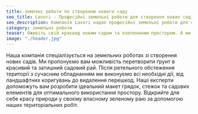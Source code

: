 ```yaml
---
title: земляні роботи по створенню нового саду
seo_title: Lavori - Професійні земельні роботи для створення нових садів
seo_description: Компанія Lavori надає професійні земельні роботи для створення нових садів. Довіряйте нам для якісного та ефективного ландшафтного дизайну.
category: земельні роботи
teaser: Оживіть свій краєвид новим садом та озелененим простором. А ми допоможемо вам підготувати ділянку для висадження зелених насаджень. Перетворіть природу на свій власний зелений рай.
image: "./header.jpg"
---
```

<p>
Наша компанія спеціалізується на земельних роботах зі створення нових садів. Ми пропонуємо вам можливість перетворити ґрунт в красивий та затишний садовий рай. Після ретельного обстеження території з сучасним обладнанням ми виконуємо всі необхідні дії, від ландшафтних коригувань до видалення перешкод. Наші експерти допоможуть вам розробити ідеальний макет грядок, стежок та садових елементів для оптимального використання простору. Відкрийте для себе красу природи у своєму власному зеленому раю за допомогою наших територіальних робіт.
</p>